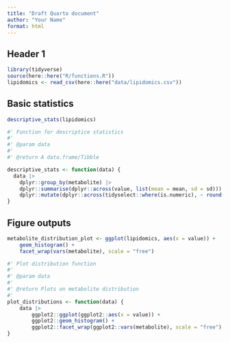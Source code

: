 ```yaml
---
title: "Draft Quarto document"
author: "Your Name"
format: html
---
```


## Header 1

```r
library(tidyverse)
source(here::here("R/functions.R"))
lipidomics <- read_csv(here::here("data/lipidomics.csv"))
```

## Basic statistics

```r
descriptive_stats(lipidomics)
```

```r
#' Function for descriptice statistics
#'
#' @param data 
#'
#' @return A data.frame/Tibble

descriptive_stats <- function(data) {
  data |>
    dplyr::group_by(metabolite) |>
    dplyr::summarise(dplyr::across(value, list(mean = mean, sd = sd))) |>
    dplyr::mutate(dplyr::across(tidyselect::where(is.numeric), ~ round(.x, digits = 1)))
}
```

## Figure outputs

```r
metabolite_distribution_plot <- ggplot(lipidomics, aes(x = value)) + 
    geom_histogram() + 
    facet_wrap(vars(metabolite), scale = "free")


```

```r
#' Plot distribution function
#'
#' @param data 
#'
#' @return Plots on metabolite distribution
#'
plot_distributions <- function(data) {
    data |> 
        ggplot2::ggplot(ggplot2::aes(x = value)) +
        ggplot2::geom_histogram() +
        ggplot2::facet_wrap(ggplot2::vars(metabolite), scale = "free")
}
```
